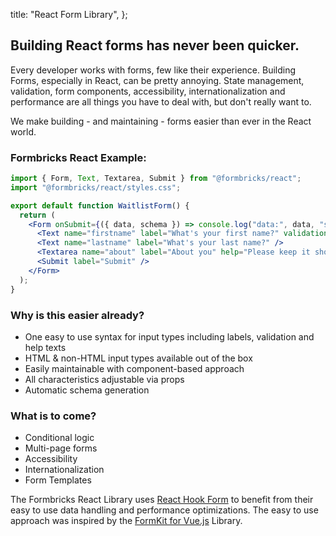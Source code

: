 
  title: "React Form Library",
};

## Building React forms has never been quicker.

Every developer works with forms, few like their experience. Building Forms, especially in React, can be pretty annoying. State management, validation, form components, accessibility, internationalization and performance are all things you have to deal with, but don't really want to.

We make building - and maintaining - forms easier than ever in the React world.

### Formbricks React Example:

```jsx
import { Form, Text, Textarea, Submit } from "@formbricks/react";
import "@formbricks/react/styles.css";

export default function WaitlistForm() {
  return (
    <Form onSubmit={({ data, schema }) => console.log("data:", data, "schema:", schema)}>
      <Text name="firstname" label="What's your first name?" validation="required" />
      <Text name="lastname" label="What's your last name?" />
      <Textarea name="about" label="About you" help="Please keep it short" />
      <Submit label="Submit" />
    </Form>
  );
}
```

### Why is this easier already?

- One easy to use syntax for input types including labels, validation and help texts
- HTML & non-HTML input types available out of the box
- Easily maintainable with component-based approach
- All characteristics adjustable via props
- Automatic schema generation

### What is to come?

- Conditional logic
- Multi-page forms
- Accessibility
- Internationalization
- Form Templates

The Formbricks React Library uses [React Hook Form](https://react-hook-form.com/) to benefit from their easy to use data handling and performance optimizations. The easy to use approach was inspired by the [FormKit for Vue.js](https://formkit.com/) Library.


